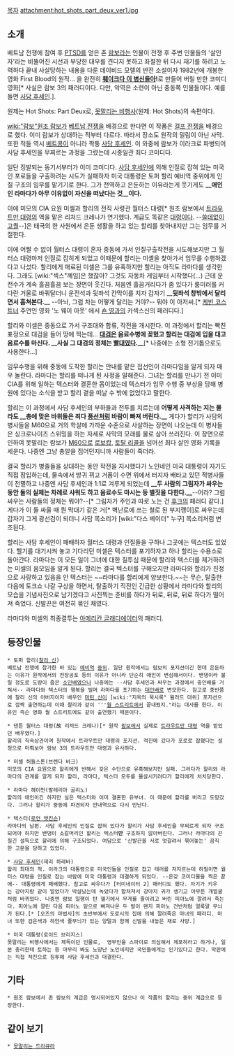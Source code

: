 [[목차]]
attachment:hot_shots_part_deux_ver1.jpg

== 소개 ==
베트남 전쟁에 참여 후 [[PTSD]]를 얻은 존 [[람보]]라는 인물이 전쟁 후 주변 인물들의 '살인자'라는 비뚤어진 시선과 부당한 대우를 견디지 못하고 좌절한 뒤 다시 재기를 하려고 노력하다 끝내 사살당하는 내용을 다룬 데이비드 모렐의 반전 소설이자 1982년에 개봉한 영화 First Blood의 원작... 을 완전히 '''[[훼이크다 이 병신들아]]!'''로 만들어 버릴 만한 코미디 영화[* 사실은 람보 3의 패러디이다. 다만, 악역은 소련이 아닌 중동쪽 인물들이다. 예를 들면 [[사담 후세인]].].

원제는 Hot Shots: Part Deux로, [[못말리는 비행사]](원제: Hot Shots)의 속편이다.

[[wiki:"람보"원조 람보]]가 [[베트남 전쟁]]을 배경으로 한다면 이 작품은 [[걸프 전쟁]]을 배경으로 했다. 이미 람보가 상대하는 적부터 다르다. 따라서 장소도 원작의 밀림이 아닌 사막. 또한 적들 역시 [[베트콩]]이 아니라 짝퉁 [[사담 후세인]]. 이 와중에 람보가 이라크로 파병되어 사담 후세인을 무찌르는 과정을 그렸는데 시종일관 죄다 코미디다.

일단 징발되는 동기서부터가 이미 코미디다. [[사담 후세인]]에 의해 인질로 잡혀 있는 미국인 포로들을 구출하려는 시도가 실패하자 미국 대통령은 토퍼 할리 예비역 중위에게 인질 구조의 임무를 맡기기로 한다. 그가 전역하고 은둔하는 이유라는게 웃기게도 '''__애인인 라마다가 아무 이유없이 자신을 떠났다는 것__이다.'''

이에 미모의 CIA 요원 미셀과 할리의 전직 사령관 월터스 대령[* 원조 람보에서 [[트라우트만 대령]]의 역을 맡은 리처드 크레나가 연기했다. 계급도 똑같은 [[대령]]이다. --[[쓸데없이 고퀄]]--]은 태국의 한 사원에서 은둔 생활을 하고 있는 할리를 찾아내지만 그는 임무를 거절한다. 

이에 어쩔 수 없이 월터스 대령이 혼자 중동에 가서 인질구출작전을 시도해보지만 그 월터스 대령마저 인질로 잡히게 되었고 이때문에 할리는 미셸을 찾아가서 임무를 수행하겠다고 나섰다. 할리에게 매료된 미셀은 그를 유혹하지만 할리는 아직도 라마다를 생각한다. 그래도 [wiki:"섹스"꼐임]은 했잖아? 그것도 자동차 게임부터 시작했다(...) 근데 운전수가 계속 흘끔흘끔 보는 장면이 웃긴다. 처음엔 흘끔거리다가 좀 있다가 룸미러를 커다란 거울로 바꿔달더니 운전석과 뒷좌석 칸막이를 치자 갑자기 __'''뒷좌석 창밖에서 달리면서 훔쳐본다.'''__ --아놔, 그럼 차는 어떻게 달리는 거야?-- 뭐야 이 아저씨.[* [[케빈 코스트너]] 주연인 영화 '노 웨이 아웃' 에서 [[숀 영]]과의 카섹스신의 패러디다.] 

할리와 미셀은 중동으로 가서 구조대와 합류, 작전을 개시한다. 이 과정에서 할리는 빡친 표정으로 대검을 들어 땅에 찍는데... '''[[대검]]은 음료수병에 꽂혔고 할리는 대검에 입을 대고 음료수를 마신다. __사실 그 대검의 정체는 [[빨대]]였다.__'''[* 나중에는 소형 전기톱으로도 사용한다...]

임무수행을 위해 중동에 도착한 할리는 안내를 맡은 접선인이 라마다임을 알게 되자 매우 놀란다. 라마다는 할리를 떠나게 된 사정을 말해준다. 그녀는 할리를 만나기 전 이미 CIA를 위해 일하는 텍스터와 결혼한 몸이었는데 텍스터가 임무 수행 중 부상을 당해 병원에 있다는 소식을 받고 할리 곁을 떠날 수 밖에 없었다고 말한다.

할리는 이 과정에서 사담 후세인의 부하들과 전투를 치르는데 '''어떻게 사격하는 지는 몰라도 __총에 맞은 바위들은 죄다 [[풍선]]처럼 바람이 빠져 버린다.__''' 게다가 할리가 사담의 병사들을 M60으로 거의 학살에 가까운 수준으로 사살하는 장면이 나오는데 이 병사들은 싱크로나이즈 스위밍을 하는 자세로 사막의 모래를 물로 삼아 쓰러진다. 이 장면으로 인하여 못말리는 람보가 [[M60]]으로 [[로보캅]], [[토탈 리콜]]을 넘어선 최다 살인 영화 기록을 세운다. 나중엔 그냥 총알을 집어던지니까 사람들이 죽더라.

결국 할리가 병졸들을 상대하는 동안 작전을 지시했다가 노인네인 미국 대통령이 자기도 직접 잠입하는데, 물속에서 방귀 뀌고 거품이 수면 위에서 터지자 배타고 있던 적병사들이 전멸하고 나중엔  사담 후세인과 1:1로 겨루게 되었는데 '''__두 사람의 그림자가 싸우는 동안 둘의 실체는 차례로 샤워도 하고 음료수도 마시는 등 별짓을 다한다.__'''--어라? 그럼 싸우는 사람들의 정체는 뭐야?--[* 그림자가 주인과 따로 노는 건 [[후크]]의 패러디 같다.] 게다가 이 둘 싸울 때 뭔 막대기 같은 거[* 벽난로에 쓰는 철로 된 부지깽이]로 싸우는데 갑자기 그게 광선검이 되더니 사담 목소리가 [wiki:"다스 베이더" 누구] 목소리처럼 변조된다.

할리는 사담 후세인이 패배하자 월터스 대령과 인질들을 구하나 그곳에는 텍스터도 있었다. 헬기를 대기시켜 놓고 기다리던 미셀은 텍스터를 포기하자고 하나 할리는 수용소로 돌아간다. 라마다는 이 모든 일이 그녀에 대한 질투심 때문에 할리와 텍스터를 제거하려는 미셀의 음모임을 알게 된다. 할리는 결국 텍스터를 구해오지만 라마다와 할리가 진정으로 사랑하고 있음을 안 텍스터는 ~~라마다를 할리에게 양보한다.~~는 무슨, 탈출한 다음에 토크쇼 나갈 구상을 하면서, 탈출하기 직전인 긴급한 상황에서 라마다와 할리의 모습을 기념사진으로 남기겠다고 사진찍는 준비를 하다가 뒤로, 뒤로, 뒤로 하다가 떨어져 죽었다. 신발끈은 여전히 묶인 채였다.

라마다와 미셀의 최종결투는 [http://en.wikipedia.org/wiki/American_Gladiators 아메리칸 글래디에이터]의 패러디.
 
== 등장인물 ==
 * 토퍼 할리([[찰리 신]])
 베트남 전쟁에 참가한 바 있는 [[예비역]] [[중위]]. 일단 원작에서는 람보의 포지션이긴 한데 은둔하는 이유가 원작에서의 전장공포 등의 이유가 아니라 단순히 애인이 변심해서이다. 밴댕이라 불릴 정도로 도량이 좁은 [[소인배]]였으나 나중에는 --사담 후세인과 싸우는 과정에서 중인배를 거쳐서-- 라마다와 텍스터의 행복을 빌며 라마다를 포기하는 [[대인배]]로 변모한다. 참고로 중반쯤에 찰리 신의 아버지이자 배우인 [[마틴 신]]이 [wiki:"지옥의 묵시록" 윌러드 대위] 포지션으로 깜짝 출연하는데 이때 찰리과 같이 '''[[월 스트리트]]에서 끝내줬지."라는 대사를 한다. 이유인 즉슨 영화 월 스트리트에도 같이 출연했기 때문이다.

 * 댄튼 월터스 대령(故 리처드 크레나)[* 원작 [[람보#s-2|람보]]에서 실제로 [[트라우트만 대령]] 역을 맡았던 배우였다.]
 할리의 직속상관이며 원작에서 트라우트만 대령의 포지션. 적진에 갔다가 포로로 잡혔다는 설정으로 미뤄보아 람보 3의 트라우트만 대령과 유사하다.

 * 미셸 허들스톤(브렌다 바크)
 미모의 CIA 요원으로 할리에게 반해서 갖은 수단으로 유혹해보지만 실패. 그러다가 할리와 라마다의 관계를 알게 되자 할리, 라마다, 텍스터 모두를 몰살시키려다가 할리에게 처치당한다.

 * 라마다 헤이먼(발레리아 골리노)
 할리의 애인이긴 하지만 실은 텍스터와 이미 결혼한 유부녀. 이 때문에 할리를 버리고 도망갔다. 그러나 할리가 중동에 파견되자 안내역으로 다시 만난다.

 * 텍스터([[로언 앳킨슨]])
 라마다의 남편. 사담 후세인의 인질로 잡혀 있다가 할리가 사담 후세인을 무찌르게 되자 구조되어야 하지만 밴댕이 소갈머리인 할리는 텍스터'''만''' 구조하지 않아버린다. 그러나 라마다의 끈질긴 설득으로 할리에 의해 구조되었다. 여담으로 '신발끈을 서로 엇갈려서 묶어놓는' 끔직한 고문을 당하고 있었다.

 * [[사담 후세인]](제리 하레바)
 할리 최대의 적. 이라크의 대통령으로 미국인들을 인질로 잡고 테러를 저지르는데 하필이면 월터스 대령을 인질로 잡는 바람에 미국 대통령과 대결하게 되었다. --온갖 코미디물을 찍은 끝에-- 대통령에게 패배했다. 참고로 싸우다가 [터미네이터 2] 패러디도 했다. 자기가 키우는 강아지랑 같이 얼었다가 박살났는데 녹았다가 합쳐져서 강아지 귀가 생기고 아무튼 개얼굴처럼 바뀌었다. 나중엔 람보 일행이 탄 헬기에서 무게를 줄이려고 버린 피아노에 깔려서 죽는다. 피아노에 깔린 다음 피아노 밑으로 삐져나온 두 발이 왠지 피아노 건반처럼 얼룩말 무늬가 된다.[* [오즈의 마법사]의 초반부에서 도로시의 집에 의해 깔려죽은 마녀의 패러디. 마녀 또한 검은색과 하얀색 줄무늬가 있는 양말과 함께 신발을 내놓은 채로 사망.]

 * 미국 대통령(로이드 브리지스)
 못말리는 비행사에서는 제독이던 인물로,  영부인을 스파이로 의심해서 체포하라고 하거나, 일본 총리한테 토하는 등 아무리 봐도 노망난 노인네지만 국민들에게는 인기있다고 한다. 막판에는 직접 적진으로 침투헤 사담 후세인과 대결한다.

== 기타 ==
 * 원조 람보에서 존 람보의 계급은 명시되어있지 않으나 이 작품의 할리는 중위 계급으로 등장한다.

== 같이 보기 ==
 * [[못말리는 드라큐라]]
